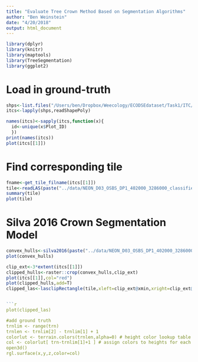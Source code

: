 ```yaml
---
title: "Evaluate Tree Crown Method Based on Segmentation Algorithms"
author: "Ben Weinstein"
date: "4/20/2018"
output: html_document
---
```


```r
library(dplyr)
library(knitr)
library(maptools)
library(TreeSegmentation)
library(ggplot2)
```

# Load in ground-truth
```r
shps<-list.files("/Users/ben/Dropbox/Weecology/ECODSEdataset/Task1/ITC/",pattern=".shp",full.names = T)
itcs<-lapply(shps,readShapePoly)

names(itcs)<-sapply(itcs,function(x){
  id<-unique(x$Plot_ID)
  })
print(names(itcs))
plot(itcs[[1]])
```
# Find corresponding tile

```r
fname<-get_tile_filname(itcs[[1]])
tile<-readLAS(paste("../data/NEON_D03_OSBS_DP1_402000_3286000_classified_point_cloud.laz"))
summary(tile)
plot(tile)
```

# Silva 2016 Crown Segmentation Model

```r
convex_hulls<-silva2016(paste("../data/NEON_D03_OSBS_DP1_402000_3286000_classified_point_cloud.laz"))
plot(convex_hulls)
```

```r
clip_ext<-3*extent(itcs[[1]])
clipped_hulls<-raster::crop(convex_hulls,clip_ext)
plot(itcs[[1]],col="red")
plot(clipped_hulls,add=T)
clipped_las<-lasclipRectangle(tile,xleft=clip_ext@xmin,xright=clip_ext@xmax,ytop=clip_ext@ymax,ybottom=clip_ext@ymin)


```r
plot(clipped_las)

#add ground truth
trnlim <- range(trn)
trnlen <- trnlim[2] - trnlim[1] + 1
colorlut <- terrain.colors(trnlen,alpha=0) # height color lookup table
col <- colorlut[ trn-trnlim[1]+1 ] # assign colors to heights for each point
open3d()
rgl.surface(x,y,z,color=col)
```

